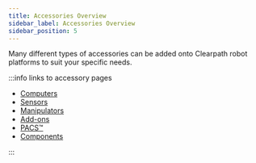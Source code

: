 ```yaml
---
title: Accessories Overview
sidebar_label: Accessories Overview
sidebar_position: 5
---
```


Many different types of accessories can be added onto Clearpath robot platforms to suit your specific needs.

:::info links to accessory pages

- [Computers](./computers)
- [Sensors](./sensors)
- [Manipulators](./manipulators)
- [Add-ons](./add-ons)
- [PACS&trade;](./pacs)
- [Components](./components)

:::
